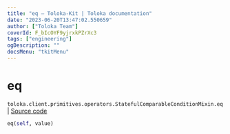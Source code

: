 ```yaml
---
title: "eq — Toloka-Kit | Toloka documentation"
date: "2023-06-20T13:47:02.550659"
author: ["Toloka Team"]
coverId: F_bIcOYF9yjrxkPZrXc3
tags: ["engineering"]
ogDescription: ""
docsMenu: "tkitMenu"
---
```


# eq

`toloka.client.primitives.operators.StatefulComparableConditionMixin.eq` | [Source code](https://github.com/Toloka/toloka-kit/blob/v1.2.0/src/client/primitives/operators.py#L197)

```python
eq(self, value)
```